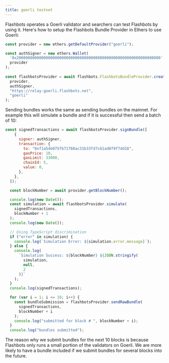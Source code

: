 ```yaml
---
title: goerli testnet
---
```


Flashbots operates a Goerli validator and searchers can test Flashbots by using it. Here's how to setup the Flashbots Bundle Provider in Ethers to use Goerli:

```js
const provider = new ethers.getDefaultProvider("goerli");

const authSigner = new ethers.Wallet(
  '0x2000000000000000000000000000000000000000000000000000000000000000',
  provider
);
  
const flashbotsProvider = await flashbots.FlashbotsBundleProvider.create(
  provider,
  authSigner,
  "https://relay-goerli.flashbots.net",
  "goerli"
);
```

Sending bundles works the same as sending bundles on the mainnet. For example this will simulate a bundle and if it is successful then send a batch of 10:

```js
const signedTransactions = await flashbotsProvider.signBundle([
    {
      signer: authSigner,
      transaction: {
        to: "0xf1a54b075fb71768ac31b33fd7c61ad8f9f7dd18",
        gasPrice: 10,
        gasLimit: 33000,
        chainId: 5,
        value: 0,
      },
    },
  ]);

  const blockNumber = await provider.getBlockNumber();

  console.log(new Date());
  const simulation = await flashbotsProvider.simulate(
    signedTransactions,
    blockNumber + 1
  );
  console.log(new Date());

  // Using TypeScript discrimination
  if ("error" in simulation) {
    console.log(`Simulation Error: ${simulation.error.message}`);
  } else {
    console.log(
      `Simulation Success: ${blockNumber} ${JSON.stringify(
        simulation,
        null,
        2
      )}`
    );
  }
  console.log(signedTransactions);

  for (var i = 1; i <= 10; i++) {
    const bundleSubmission = flashbotsProvider.sendRawBundle(
      signedTransactions,
      blockNumber + i
    );
    console.log("submitted for block # ", blockNumber + i);
  }
  console.log("bundles submitted");
```

The reason why we submit bundles for the next 10 blocks is because Flashbots only runs a small portion of the validators on Goerli. We are more likely to have a bundle included if we submit bundles for several blocks into the future.

